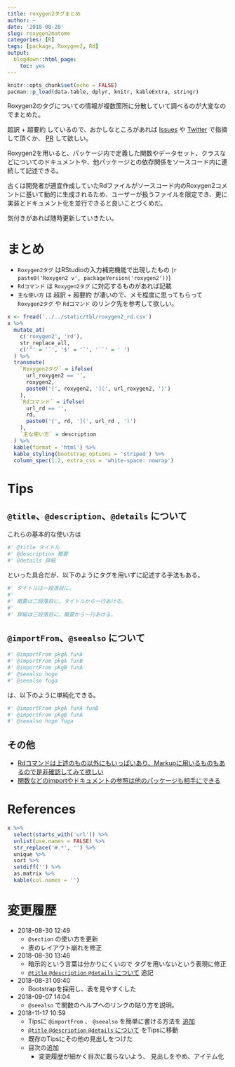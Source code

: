 ```yaml
---
title: roxygen2タグまとめ
author: ~
date: '2018-08-28'
slug: roxygen2matome
categories: [R]
tags: [package, Roxygen2, Rd]
output:
  blogdown::html_page:
    toc: yes
---
```


```r
knitr::opts_chunk$set(echo = FALSE)
pacman::p_load(data.table, dplyr, knitr, kableExtra, stringr)
```

Roxygen2のタグについての情報が複数箇所に分散していて調べるのが大変なのでまとめた。

超訳 + 超要約 しているので、おかしなところがあれば [Issues](https://github.com/atusy/blog/issues) や [Twitter](https://twitter.com/Atsushi776) で指摘して頂くか、 [PR](https://github.com/atusy/blog/pulls) して欲しい。

Roxygen2を用いると、パッケージ内で定義した関数やデータセット、クラスなどについてのドキュメントや、他パッケージとの依存関係をソースコード内に連続して記述できる。

古くは開発者が適宜作成していたRdファイルがソースコード内のRoxygen2コメントに基いて動的に生成されるため、ユーザーが扱うファイルを限定でき、更に実装とドキュメント化を並行できると良いことづくめだ。

気付きがあれば随時更新していきたい。

# まとめ {#matome}

- `Roxygen2タグ` はRStudioの入力補完機能で出現したもの (`r paste0('Roxygen2 v', packageVersion('roxygen2'))`)
- `Rdコマンド` は `Roxygen2タグ` に対応するものがあれば記載
- `主な使い方` は 超訳 + 超要約 が凄いので、メモ程度に思ってもらって `Roxygen2タグ` や `Rdコマンド` のリンク先を参考して欲しい。

```r
x <- fread('../../static/tbl/roxygen2_rd.csv')
x %>%
  mutate_at(
    c('roxygen2', 'rd'), 
    str_replace_all, 
    c('^' = '`', '$' = '`', '``' = ' ')
  ) %>%
  transmute(
    `Roxygen2タグ` = ifelse(
      url_roxygen2 == '', 
      roxygen2, 
      paste0('[', roxygen2, '](', url_roxygen2, ')')
    ),
    `Rdコマンド` = ifelse(
      url_rd == '', 
      rd, 
      paste0('[', rd, '](', url_rd , ')')
    ),
    `主な使い方` = description
  ) %>%
  kable(format = 'html') %>%
  kable_styling(bootstrap_options = 'striped') %>%
  column_spec(1:2, extra_css = 'white-space: nowrap')
```


# Tips

## `@title`、`@description`、`@details` について {#title-description-details}

これらの基本的な使い方は

```r
#' @title タイトル
#' @description 概要
#' @details 詳細
```

といった具合だが、以下のようにタグを用いずに記述する手法もある。

```r
#' タイトルは一段落目に。
#'
#' 概要は二段落目に。タイトルから一行あける。
#'
#' 詳細は三段落目に。概要から一行あける。
```

## `@importFrom`、`@seealso` について {#simple-form}

```r
#' @importFrom pkgA funA
#' @importFrom pkgA funB
#' @importFrom pkgB funA
#' @seealso hoge
#' @seealso fuga
```

は、以下のように単純化できる。

```r
#' @importFrom pkgA funA funB
#' @importFrom pkgB funA
#' @seealso hoge fuga
```

## その他 {#and-more}

- [Rdコマンドは上述のもの以外にもいっぱいあり、Markupに用いるものもあるので是非確認してみて欲しい](https://cran.r-project.org/doc/manuals/R-exts.html)
- [関数などのimportやドキュメントの参照は他のパッケージも相手にできる](https://cran.r-project.org/web/packages/roxygen2/vignettes/rd.html)

# References

```r
x %>% 
  select(starts_with('url')) %>%
  unlist(use.names = FALSE) %>%
  str_replace('#.*', '') %>%
  unique %>%
  sort %>%
  setdiff('') %>%
  as.matrix %>%
  kable(col.names = '')
```

# 変更履歴 {#changelog}

- 2018-08-30 12:49
    - `@section` の使い方を更新 
    - 表のレイアウト崩れを修正
- 2018-08-30 13:46
    - 暗示的という言葉は分かりにくいので
      タグを用いないという表現に修正
    - [`@title` `@description` `@details` について](#title-description-details) 
      追記
- 2018-08-31 09:40
    - Bootstrapを採用し、表を見やすくした
- 2018-09-07 14:04
    - `@seealso` で関数のヘルプへのリンクの貼り方を説明。
- 2018-11-17 10:59
    - Tipsに `@importFrom` 、 `@seealso` を簡単に書ける方法を
      [追加](#simple-form)
    - [`@title` `@description` `@details` について](#title-description-details) 
      をTipsに移動
    - 既存のTipsにその他の見出しをつけた
    - 目次の追加
        - 変更履歴が細かく目次に載らないよう、
          見出しをやめ、アイテム化
